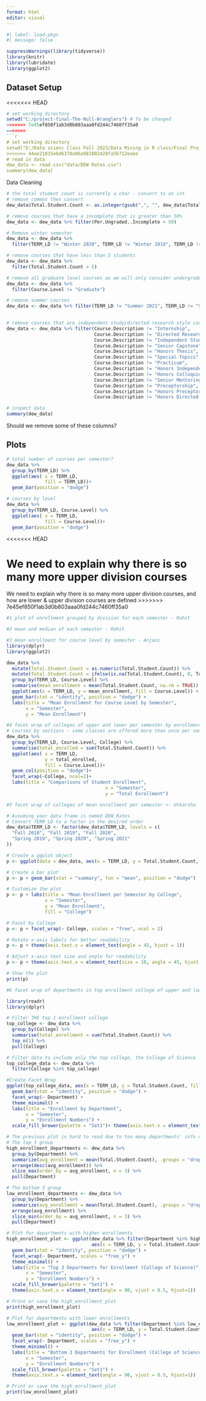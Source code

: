 ```yaml
---
format: html
editor: visual
---
```


```r
#| label: load-pkgs
#| message: false

suppressWarnings(library(tidyverse))
library(knitr)
library(lubridate)
library(ggplot2)
```

## Dataset Setup
<<<<<<< HEAD

```r
# set working directory
setwd("C:/project-final-The-Null-Wranglers") # To be changed 
>>>>>>> 7e45ef850f1ab3d0b803aaa0fd244c7460ff35a0
=======
```r
# set working directory
setwd("D:/Data scienc Class Fall 2023/Data Mining in R class/Final Project/project-final-The-Null-Wranglers")
>>>>>>> 44ae21815e6d6370a06a981802428fa5b712eaee
# read in data
dew_data <- read.csv("data/DEW Rates.csv")
summary(dew_data)
```

Data Cleaning

```r
# the total student count is currently a char - convert to an int
# remove commas then convert
dew_data$Total.Student.Count <- as.integer(gsub(",", "", dew_data$Total.Student.Count))
```

```r
# remove courses that have a incomplete that is greater than 50%
dew_data <- dew_data %>% filter(Per.Ungraded..Incomplete < 50)
```

```r
# Remove winter semester
dew_data <- dew_data %>% 
  filter(TERM_LD != "Winter 2020", TERM_LD != "Winter 2018", TERM_LD != "Winter 2019")
```

```r
# remove courses that have less than 5 students
dew_data <- dew_data %>% 
  filter(Total.Student.Count > 5)
```

```r
# remove all graduate level courses as we will only consider undergraduate course 
dew_data <- dew_data %>% 
  filter(Course.Level != "Graduate")
```

```r
# remove summer courses
dew_data <- dew_data %>% filter(TERM_LD != "Summer 2021", TERM_LD != "Summer 2020", TERM_LD != "Summer 2019")
                              
```

```r
# remove courses that are independent study/directed research style courses
dew_data <- dew_data %>% filter(Course.Description != "Internship",
                                Course.Description != "Directed Research",
                                Course.Description != "Independent Study",
                                Course.Description != "Senior Capstone",
                                Course.Description != "Honors Thesis",
                                Course.Description != "Special Topics",
                                Course.Description != "Practicum",
                                Course.Description != "Honors Independent Study", 
                                Course.Description != "Honors Colloquium",
                                Course.Description != "Senior Mentoring Workshop", 
                                Course.Description != "Preceptorship",
                                Course.Description != "Honors Preceptorship",
                                Course.Description != "Honors Directed Research")

```

```r
# inspect data
summary(dew_data)
```

Should we remove some of these columns?

## Plots

```r
# total number of courses per semester?
dew_data %>% 
  group_by(TERM_LD) %>% 
  ggplot(aes( x = TERM_LD,
              fill = TERM_LD))+
  geom_bar(position = "dodge")
```

```r
# courses by level
dew_data %>% 
  group_by(TERM_LD, Course.Level) %>% 
  ggplot(aes( x = TERM_LD,
              fill = Course.Level))+
  geom_bar(position = "dodge")
```
<<<<<<< HEAD

We need to explain why there is so many more upper division courses
=======
We need to explain why there is so many more upper division courses, and how are lower & upper division courses are defined
>>>>>>> 7e45ef850f1ab3d0b803aaa0fd244c7460ff35a0

```r
#1 plot of enrollment grouped by division for each semester - Rohit
```

```r
#2 mean and median of each semester - Rohit

```

```r
#3 mean enrollment for course level by semester - Anjani
library(dplyr)
library(ggplot2)

dew_data %>%
  mutate(Total.Student.Count = as.numeric(Total.Student.Count)) %>%
  mutate(Total.Student.Count = ifelse(is.na(Total.Student.Count), 0, Total.Student.Count)) %>%
  group_by(TERM_LD, Course.Level) %>%
  summarise(mean_enrollment = mean(Total.Student.Count, na.rm = TRUE)) %>%
  ggplot(aes(x = TERM_LD, y = mean_enrollment, fill = Course.Level)) +
  geom_bar(stat = "identity", position = "dodge") +
  labs(title = "Mean Enrollment for Course Level by Semester",
       x = "Semester",
       y = "Mean Enrollment")

```

```r
#4 facet wrap of colleges of upper and lower per semester by enrollment - Kristi
# courses by sections - some classes are offered more than once per semester could help explain the above results in course level
dew_data %>% 
  group_by(TERM_LD, Course.Level, College) %>% 
  summarise(total_enrolled = sum(Total.Student.Count)) %>% 
  ggplot(aes( x = TERM_LD,
              y = total_enrolled,
              fill = Course.Level))+
  geom_col(position = "dodge")+
  facet_wrap(~College, ncol=2)+
  labs(title = "Comparisons of Student Enrollment",
                                    x = "Semester",
                                    y = "Total Enrollment")
```

```r
#5 facet wrap of colleges of mean enrollment per semester <- Utkarsha

# Assuming your data frame is named DEW_Rates
# Convert TERM_LD to a factor in the desired order
dew_data$TERM_LD <- factor(dew_data$TERM_LD, levels = c(
  "Fall 2018", "Fall 2019", "Fall 2020",
  "Spring 2019", "Spring 2020", "Spring 2021"
))

# Create a ggplot object
p <- ggplot(data = dew_data, aes(x = TERM_LD, y = Total.Student.Count, fill = College))

# Create a bar plot
p <- p + geom_bar(stat = "summary", fun = "mean", position = "dodge")

# Customize the plot
p <- p + labs(title = "Mean Enrollment per Semester by College",
              x = "Semester",
              y = "Mean Enrollment",
              fill = "College")

# Facet by College
p <- p + facet_wrap(~ College, scales = "free", ncol = 2)

# Rotate x-axis labels for better readability
p <- p + theme(axis.text.x = element_text(angle = 45, hjust = 1))

# Adjust x-axis text size and angle for readability
p <- p + theme(axis.text.x = element_text(size = 10, angle = 45, hjust = 1))

# Show the plot
print(p)

```

```r
#6 facet wrap of departments in top enrollment college of upper and lower per semester <- Dong

library(readr)
library(dplyr)

# Filter THE top 1 enrollment college
top_college <- dew_data %>%
  group_by(College) %>%
  summarise(total_enrollment = sum(Total.Student.Count)) %>%
  top_n(1) %>%
  pull(College)

# Filter data to include only the top college, the College of Science
top_college_data <- dew_data %>%
  filter(College %in% top_college)

#Create Facet Wrap 
ggplot(top_college_data, aes(x = TERM_LD, y = Total.Student.Count, fill = Course.Level)) +
  geom_bar(stat = "identity", position = "dodge") +
  facet_wrap(~ Department) +
  theme_minimal() +
  labs(title = "Enrollment by Department", 
       x = "Semester", 
       y = "Enrollment Numbers") +
  scale_fill_brewer(palette = "Set1")+ theme(axis.text.x = element_text(angle = 90, vjust = 0.5, hjust=1))

# The previous plot is hard to read due to too many departments' info displayed, thus I selected the 3 departments with top and least enrollment and tried again
# The top 3 group
high_enrollment_departments <- dew_data %>%
  group_by(Department) %>%
  summarize(avg_enrollment = mean(Total.Student.Count), .groups = "drop") %>%
  arrange(desc(avg_enrollment)) %>%
  slice_max(order_by = avg_enrollment, n = 3) %>%
  pull(Department)

# The bottom 3 group
low_enrollment_departments <- dew_data %>%
  group_by(Department) %>%
  summarize(avg_enrollment = mean(Total.Student.Count), .groups = "drop") %>%
  arrange(avg_enrollment) %>%
  slice_min(order_by = avg_enrollment, n = 3) %>%
  pull(Department)

# Plot for departments with higher enrollments
high_enrollment_plot <- ggplot(dew_data %>% filter(Department %in% high_enrollment_departments), 
                               aes(x = TERM_LD, y = Total.Student.Count, fill = Course.Level)) +
  geom_bar(stat = "identity", position = "dodge") +
  facet_wrap(~ Department, scales = "free_y") +
  theme_minimal() +
  labs(title = "Top 3 Departments for Enrollment (College of Science)", 
       x = "Semester", 
       y = "Enrollment Numbers") +
  scale_fill_brewer(palette = "Set1") +
  theme(axis.text.x = element_text(angle = 90, vjust = 0.5, hjust=1))

# Print or save the high_enrollment_plot
print(high_enrollment_plot)

# Plot for departments with lower enrollments
low_enrollment_plot <- ggplot(dew_data %>% filter(Department %in% low_enrollment_departments), 
                               aes(x = TERM_LD, y = Total.Student.Count, fill = Course.Level)) +
  geom_bar(stat = "identity", position = "dodge") +
  facet_wrap(~ Department, scales = "free_y") +
  theme_minimal() +
  labs(title = "Bottom 3 Departments for Enrollment (College of Science)", 
       x = "Semester", 
       y = "Enrollment Numbers") +
  scale_fill_brewer(palette = "Set1") +
  theme(axis.text.x = element_text(angle = 90, vjust = 0.5, hjust=1))

# Print or save the high_enrollment_plot
print(low_enrollment_plot)
```
